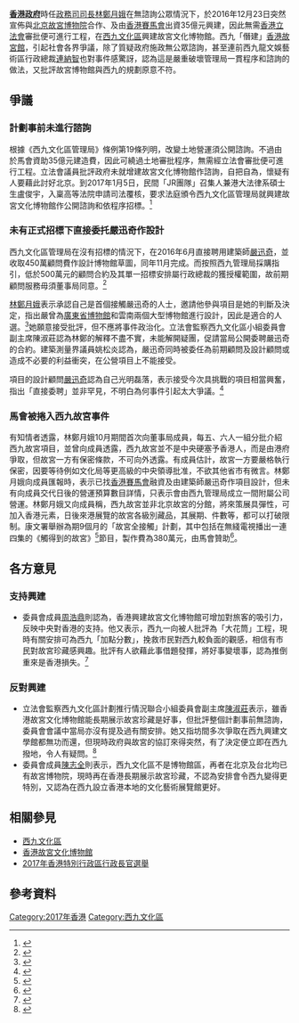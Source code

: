 {{vfd|内容大致雷同|date=2022/06/22}}
'''[[香港政府|香港政府]]'''時任[[政務司司長|政務司司長]][[林鄭月娥|林鄭月娥]]在無諮詢公眾情況下，於2016年12月23日突然宣佈與[[北京故宮博物院|北京故宮博物院]]合作、及由[[香港賽馬會|香港賽馬會]]出資35億元興建，因此無需[[香港立法會|香港立法會]]審批便可進行工程，在[[西九文化區|西九文化區]]興建故宮文化博物館。西九「僭建」[[香港故宮文化博物館|香港故宮館]]，引起社會各界爭議，除了質疑政府施政無公眾諮詢，甚至連前西九龍文娛藝術區行政總裁[[連納智|連納智]]也對事件感驚訝，認為這是嚴重破壞管理局一貫程序和諮詢的做法，又批評故宮博物館與西九的規劃原意不符。

==爭議==
===計劃事前未進行諮詢===
根據《西九文化區管理局》條例第19條列明，改變土地營運須公開諮詢。不過由於馬會資助35億元建造費，因此可繞過土地審批程序，無需經立法會審批便可進行工程。立法會議員批評政府未就增建故宮文化博物館作諮詢，自把自為，懷疑有人要藉此討好北京。到2017年1月5日，民間「JR團隊」召集人兼港大法律系碩士生盧俊宇，入稟高等法院申請司法覆核，要求法庭頒令西九文化區管理局就興建故宮文化博物館作公開諮詢和依程序招標。<ref>{{cite news|title=港大生申覆核 建館應先諮詢招標|url=http://news.mingpao.com/pns/dailynews/web_tc/article/20170106/s00001/1483639350272|accessdate=2017-01-06|publisher=明報|date=2017-01-06|archive-date=2017-01-07|archive-url=https://web.archive.org/web/20170107211436/http://news.mingpao.com/pns/dailynews/web_tc/article/20170106/s00001/1483639350272|dead-url=no}}</ref>

===未有正式招標下直接委托嚴迅奇作設計===
西九文化區管理局在沒有招標的情況下，在2016年6月直接聘用建築師[[嚴迅奇|嚴迅奇]]，並收取450萬顧問費作設計博物館草圖，同年11月完成。而按照西九管理局採購指引，低於500萬元的顧問合約及其單一招標安排屬行政總裁的獲授權範圍，故前期顧問服務毋須董事局同意。<ref>{{cite news|title=直接委嚴迅奇前期研究涉450萬元|url=https://www.am730.com.hk/news/%E6%96%B0%E8%81%9E/%E7%9B%B4%E6%8E%A5%E5%A7%94%E5%9A%B4%E8%BF%85%E5%A5%87%E5%89%8D%E6%9C%9F%E7%A0%94%E7%A9%B6%E6%B6%89450%E8%90%AC%E5%85%83-9871|accessdate=2017-01-11|publisher=am730|date=2017-01-11|archive-date=2017-01-13|archive-url=https://web.archive.org/web/20170113062637/https://www.am730.com.hk/news/%E6%96%B0%E8%81%9E/%E7%9B%B4%E6%8E%A5%E5%A7%94%E5%9A%B4%E8%BF%85%E5%A5%87%E5%89%8D%E6%9C%9F%E7%A0%94%E7%A9%B6%E6%B6%89450%E8%90%AC%E5%85%83-9871|dead-url=no}}</ref>

[[林鄭月娥|林鄭月娥]]表示承認自己是首個接觸嚴迅奇的人士，邀請他參與項目是她的判斷及決定，指出嚴曾為[[廣東省博物館|廣東省博物館]]和雲南兩個大型博物館進行設計，因此是適合的人選。<ref>{{cite news|author1=黃靜薇、李彤茵|title=港聞  【西九故宮】三大疑團未解　嚴迅奇450萬顧問費計算交代混糊|url=https://www.hk01.com/%E6%B8%AF%E8%81%9E/64839/-%E8%A5%BF%E4%B9%9D%E6%95%85%E5%AE%AE-%E4%B8%89%E5%A4%A7%E7%96%91%E5%9C%98%E6%9C%AA%E8%A7%A3-%E5%9A%B4%E8%BF%85%E5%A5%87450%E8%90%AC%E9%A1%A7%E5%95%8F%E8%B2%BB%E8%A8%88%E7%AE%97%E4%BA%A4%E4%BB%A3%E6%B7%B7%E7%B3%8A|accessdate=2017-01-11|publisher=香港01|date=2017-01-11}}</ref>她願意接受批評，但不應將事件政治化。立法會監察西九文化區小組委員會副主席陳淑莊認為林鄭的解釋不盡不實，未能解開疑團，促請當局公開委聘嚴迅奇的合約。建築測量界議員姚松炎認為，嚴迅奇同時被委任為前期顧問及設計顧問或造成不必要的利益衝突，在公營項目上不能接受。

項目的設計顧問[[嚴迅奇|嚴迅奇]]認為自己光明磊落，表示接受今次具挑戰的項目相當興奮，指出「直接委聘」並非罕見，不明白為何事件引起太大爭議。<ref>{{cite news|title=嚴迅奇：可質疑我資格 「直接委聘」非罕見|url=http://news.mingpao.com/pns/dailynews/web_tc/article/20170111/s00002/1484071731501|accessdate=2017-01-11|publisher=明報|date=2017-01-11|archive-date=2017-01-14|archive-url=https://web.archive.org/web/20170114101215/http://news.mingpao.com/pns/dailynews/web_tc/article/20170111/s00002/1484071731501|dead-url=no}}</ref>

===馬會被捲入西九故宮事件===
有知情者透露，林鄭月娥10月期間首次向董事局成員，每五、六人一組分批介紹西九故宮項目，並曾向成員透露，西九故宮並不是中央硬塞予香港人，而是由港府爭取，但故宮一方有保密條款，不可向外透露。有成員估計，故宮一方要嚴格執行保密，因要等待例如文化局等更高級的中央領導批准，不欲其他省市有微言。林鄭月娥向成員匯報時，表示已找[[香港賽馬會|香港賽馬會]]融資及由建築師嚴迅奇作項目設計，但未有向成員交代日後的營運預算數目詳情，只表示會由西九管理局成立一間附屬公司營運。林鄭月娥又向成員稱，西九故宮並非北京故宮的分館，將來策展具彈性，可加入香港元素，日後來港展覽的故宮各級別藏品，其展期、件數等，都可以打破限制。康文署舉辦為期9個月的「故宮全接觸」計劃，其中包括在無綫電視播出一連四集的《觸得到的故宮》<ref>{{Cite web |url=http://www.news.gov.hk/tc/categories/health/html/2017/01/20170103_164830.shtml |title=《觸得到的故宮》TVB 播出 |access-date=2017-03-02 |archive-date=2017-12-28 |archive-url=https://web.archive.org/web/20171228011448/http://www.news.gov.hk/tc/categories/health/html/2017/01/20170103_164830.shtml |dead-url=no }}</ref>節目，製作費為380萬元，由馬會贊助<ref>{{Cite web |url=https://www.hkcnews.com/article/560/%E8%A5%BF%E4%B9%9D%E6%95%85%E5%AE%AE%E4%BA%8B%E4%BB%B6%E9%87%8D%E7%B5%84-%E6%8F%AD%E6%9E%97%E9%84%AD%E5%85%88%E6%8B%8D%E6%9D%BF%E5%BE%8C%E8%A3%9C%E5%BA%95-%E7%96%91%E5%9C%98%E6%84%88%E6%8F%AD%E6%84%88%E5%A4%9A |title=西九故宮事件重組 揭林鄭先拍板後補底 疑團愈揭愈多 |accessdate=2017-03-02 |archive-date=2017-03-26 |archive-url=https://web.archive.org/web/20170326054205/https://www.hkcnews.com/article/560/%E8%A5%BF%E4%B9%9D%E6%95%85%E5%AE%AE%E4%BA%8B%E4%BB%B6%E9%87%8D%E7%B5%84-%E6%8F%AD%E6%9E%97%E9%84%AD%E5%85%88%E6%8B%8D%E6%9D%BF%E5%BE%8C%E8%A3%9C%E5%BA%95-%E7%96%91%E5%9C%98%E6%84%88%E6%8F%AD%E6%84%88%E5%A4%9A |dead-url=no }}</ref>。

==各方意見==
===支持興建===
*委員會成員[[周浩鼎|周浩鼎]]則認為，香港興建故宮文化博物館可增加對旅客的吸引力，反映中央對香港的支持。他又表示，西九一向被人批評為「大花筒」工程，現時有關安排可為西九「加點分數」，挽救市民對西九較負面的觀感，相信有市民對故宮珍藏感興趣。批評有人欲藉此事借題發揮，將好事變壞事，認為推倒重來是香港損失。<ref>{{cite news|author1=周浩鼎|title=周浩鼎：推倒重來 香港損失|url=http://news.mingpao.com/pns/dailynews/web_tc/article/20170106/s00012/1483639426073|accessdate=2017-01-06|publisher=明報|date=2016-12-23|archive-date=2017-03-24|archive-url=https://web.archive.org/web/20170324171252/http://news.mingpao.com/pns/dailynews/web_tc/article/20170106/s00012/1483639426073|dead-url=no}}</ref>

===反對興建===
*立法會監察西九文化區計劃推行情況聯合小組委員會副主席[[陳淑莊|陳淑莊]]表示，雖香港故宮文化博物館能長期展示故宮珍藏是好事，但批評整個計劃事前無諮詢，委員會會議中當局亦沒有提及過有關安排。她又指坊間多次爭取在西九興建文學館都無功而還，但現時政府與故宮的協訂來得突然，有了決定便立即在西九撥地，令人有疑問。<ref>{{cite news|author1=陳嘉洛、金芷靈、李彤茵|title=西九文化區將設故宮文化博物館　梁振英、林鄭於北京簽合作協議|url=http://www.hk01.com/%E6%B8%AF%E8%81%9E/61840/%E8%A5%BF%E4%B9%9D%E6%96%87%E5%8C%96%E5%8D%80%E5%B0%87%E8%A8%AD%E6%95%85%E5%AE%AE%E6%96%87%E5%8C%96%E5%8D%9A%E7%89%A9%E9%A4%A8-%E6%A2%81%E6%8C%AF%E8%8B%B1-%E6%9E%97%E9%84%AD%E6%96%BC%E5%8C%97%E4%BA%AC%E7%B0%BD%E5%90%88%E4%BD%9C%E5%8D%94%E8%AD%B0|accessdate=2017-01-06|publisher=香港01|date=2016-12-23}}</ref>
*委員會成員[[陳志全|陳志全]]則表示，西九文化區不是博物館區，再者在北京及台北均已有故宮博物院，現時再在香港長期展示故宮珍藏，不認為安排會令西九變得更特別，又認為在西九設立香港本地的文化藝術展覽館更好。

== 相關參見 ==
* [[西九文化區|西九文化區]]
* [[香港故宮文化博物館|香港故宮文化博物館]]
* [[2017年香港特別行政區行政長官選舉|2017年香港特別行政區行政長官選舉]]

== 參考資料 ==
{{reflist|2}}

[[Category:2017年香港|Category:2017年香港]]
[[Category:西九文化區|Category:西九文化區]]